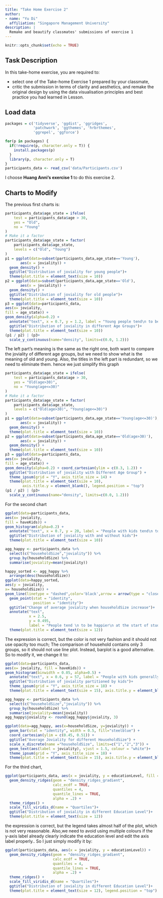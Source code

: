 ```yaml
---
title: "Take Home Exercise 2"
author:
- name: "Yu Di"
  affiliation: "Singapore Management University"
description: |
  Remake and beautify classmates' submissions of exercise 1
---
```


```r
knitr::opts_chunk$set(echo = TRUE)
```

## Task Description

In this take-home exercise, you are required to:

 - select one of the Take-home Exercise 1 prepared by your classmate,
 - critic the submission in terms of clarity and aesthetics, and
remake the original design by using the data visualisation principles and best practice you had learned in Lesson.


## Load data

```r
packages = c('tidyverse', 'ggdist', 'ggridges',
             'patchwork', 'ggthemes', 'hrbrthemes',
             'ggrepel', 'ggforce')

for(p in packages) {
  if(!require(p, character.only = T)) {
    install.packages(p)
  }
  library(p, character.only = T)
}
participants_data <- read_csv('data/Participants.csv')
```

I choose **Huang Anni's exercise 1** to do this exercise 2.

## Charts to Modify

The previous first charts is:

```r
participants_data$age_state = ifelse(
    test = participants_data$age > 30,
    yes = "Old",
    no = "Young"
)
# Make it a factor
participants_data$age_state = factor(
    participants_data$age_state,
    levels = c("Old", "Young")
)
p1 = ggplot(data=subset(participants_data,age_state=='Young'), 
       aes(x = joviality)) + 
  geom_density() +
  ggtitle("Distribution of joviality for young people")+
  theme(plot.title = element_text(size = 10))
p2 = ggplot(data=subset(participants_data,age_state=='Old'), 
       aes(x = joviality)) + 
  geom_density() +
  ggtitle("Distribution of joviality for old people")+
  theme(plot.title = element_text(size = 10))
p3 = ggplot(data=participants_data,
aes(x= joviality,
fill = age_state)) +
geom_density(alpha=0.2) +
  annotate("text", x = 0.7, y = 1.2, label = "Young people tend\n to be happier",size=3,color='#4682B4') + 
  ggtitle("Distribution of joviality in different Age Groups")+
  theme(plot.title = element_text(size = 10))
(p1 / p2) | (p3+
  scale_y_continuous(name="density", limits=c(0.0, 1.2)))
```

The left part's meaning is the same as the right one, both want to compare the joviality of different age groups, but we need to show what is the meaning of old and young. Also, the titles in the left part is redundant, so we need to eliminate them. hence we just simplify this graph

```r
participants_data$age_state = ifelse(
    test = participants_data$age > 30,
    yes = "Old(age>30)",
    no = "Young(age<=30)"
)
# Make it a factor
participants_data$age_state = factor(
    participants_data$age_state,
    levels = c("Old(age>30)", "Young(age<=30)")
)
p1 = ggplot(data=subset(participants_data,age_state=='Young(age<=30)'), 
       aes(x = joviality)) + 
  geom_density() +
  theme(plot.title = element_text(size = 10)) 
p2 = ggplot(data=subset(participants_data,age_state=='Old(age>30)'), 
       aes(x = joviality)) + 
  geom_density() +
  theme(plot.title = element_text(size = 10))
p3 = ggplot(data=participants_data,
aes(x= joviality,
fill = age_state)) +
geom_density(alpha=0.2) + coord_cartesian(ylim = c(0.3, 1.2)) +
  ggtitle("Distribution of joviality with Different Age Group") +
  theme_ipsum(grid = "Y", axis_title_size = 14) + 
  theme(plot.title = element_text(size = 10), 
        axis.title.y = element_blank(), legend.position = "top")
(p1 / p2) | (p3+
  scale_y_continuous(name="density", limits=c(0.0, 1.2)))
```

For the second chart

```r
ggplot(data=participants_data,
aes(x= joviality,
fill = haveKids)) +
geom_histogram(alpha=0.2) +
  annotate("text", x = 0.7, y = 20, label = "People with kids tend\n to be happier at the start of the study",size=3,color='red') + 
  ggtitle("Distribution of joviality with and without kids")+
  theme(plot.title = element_text(size = 10))

agg_happy <- participants_data %>% 
  select(c("householdSize","joviality")) %>%
  group_by(householdSize) %>% 
  summarise(joviality=mean(joviality))

happy_sorted <- agg_happy %>%
  arrange(desc(householdSize))
ggplot(data=happy_sorted,
aes(y = joviality,
x= householdSize)) +
geom_line(linetype = "dashed",color='black',arrow = arrow(type = "closed"))+
  geom_point(stat = "identity",
             position = "identity")+
  ggtitle("Change of average joviality when householdSize increase")+
  annotate("text", 
           x = 2.5, 
           y = 0.495, 
           label = "People tend \n to be happier\n at the start of study with\n larger householdSize",size=3,color='#4682B4') + 
  theme(plot.title = element_text(size = 12))
```

The expression is correct, but the color is not very fashion and it should not use opacity too much; The comparison of household contains only 3 groups, so it should not use line plot. Instead, barplot is a good alternative. So to modify it, we change it to: 

```r
ggplot(data=participants_data,
aes(x= joviality, fill = haveKids)) +
geom_histogram(binwidth = 0.05, alpha=0.5) +
  annotate("text", x = 0.6, y = 57, label = "People with kids generally tend to be happier ",size=3,color='red') + 
  ggtitle("Distribution of joviality partitioned by kids")+
  theme_ipsum(grid = "Y", axis_title_size = 18) + 
  theme(plot.title = element_text(size = 15), axis.title.y = element_blank(), legend.position = "top")

agg_happy <- participants_data %>% 
  select(c("householdSize","joviality")) %>%
  group_by(householdSize) %>% 
  summarise(joviality=mean(joviality))
agg_happy$joviality <- round(agg_happy$joviality, 3)

ggplot(data=agg_happy, aes(x=householdSize, y=joviality)) + 
  geom_bar(stat = "identity", width = 0.5, fill="steelblue") +
  coord_cartesian(ylim = c(0.45, 0.51)) + 
  ggtitle("Average Joviality for different HouseholdSize") +
  scale_x_discrete(name ="householdSize", limits=c("1","2","3")) +
  geom_text(aes(label = joviality), vjust = 1.5, colour = "white")+
  theme_ipsum(grid = "Y", axis_title_size = 18) + 
  theme(plot.title = element_text(size = 15), axis.title.y = element_blank())
```

For the third chart, 

```r
ggplot(participants_data, aes(x = joviality, y = educationLevel, fill = educationLevel)) +
  geom_density_ridges(geom = "density_ridges_gradient", 
                      calc_ecdf = TRUE,
                      quantiles = 4, 
                      quantile_lines = TRUE,
                      alpha = .2) +
  theme_ridges() + 
  scale_fill_viridis_d(name = "Quartiles")+
  ggtitle("Distribution of joviality in different Education Level")+
  theme(plot.title = element_text(size = 12))
```

the expression is correct, but the legend takes almost half of the plot, which is not very reasonable. Also,we need to avoid using multiple colours if the y-axis label already clearly indicate the education level and edit the axis label properly.. So I just simply modify it by:

```r
ggplot(participants_data, aes(x = joviality, y = educationLevel)) +
  geom_density_ridges(geom = "density_ridges_gradient", 
                      calc_ecdf = TRUE,
                      quantiles = 4, 
                      quantile_lines = TRUE,
                      alpha = .2) +
  theme_ridges() + 
  scale_fill_viridis_d(name = "Quartiles")+
  ggtitle("Distribution of joviality in different Education Level")+
  theme(plot.title = element_text(size = 12), legend.position = "top")
```

